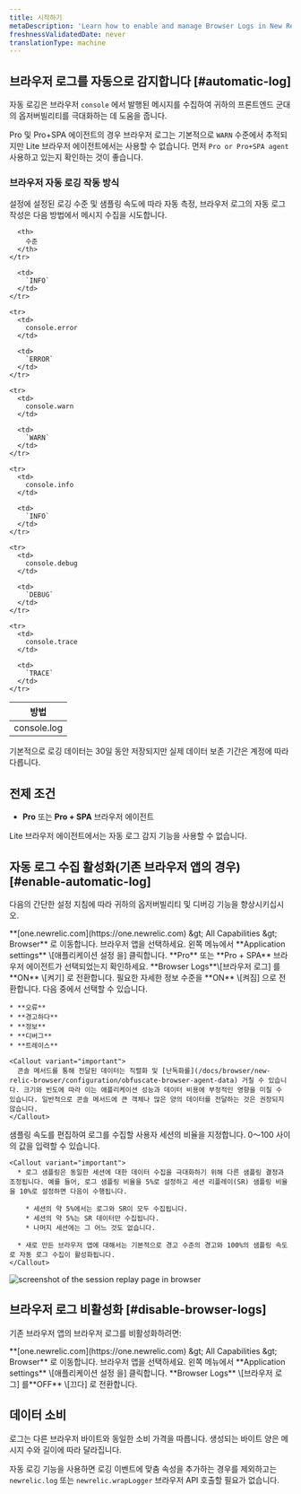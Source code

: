 ```yaml
---
title: 시작하기
metaDescription: 'Learn how to enable and manage Browser Logs in New Relic, including steps for automatic log collection and how to disable the feature.'
freshnessValidatedDate: never
translationType: machine
---
```


## 브라우저 로그를 자동으로 감지합니다 [#automatic-log]

자동 로깅은 브라우저 `console` 에서 발행된 메시지를 수집하여 귀하의 프론트엔드 군대의 옵저버빌리티를 극대화하는 데 도움을 줍니다.

Pro 및 Pro+SPA 에이전트의 경우 브라우저 로그는 기본적으로 `WARN` 수준에서 추적되지만 Lite 브라우저 에이전트에서는 사용할 수 없습니다. 먼저 `Pro or Pro+SPA agent` 사용하고 있는지 확인하는 것이 좋습니다.

### 브라우저 자동 로깅 작동 방식

설정에 설정된 로깅 수준 및 샘플링 속도에 따라 자동 측정, 브라우저 로그의 자동 로그 작성은 다음 방법에서 메시지 수집을 시도합니다.

<table>
  <thead>
    <tr>
      <th style={{width: "200px"}}>
        방법
      </th>

      <th>
        수준
      </th>
    </tr>
  </thead>

  <tbody>
    <tr>
      <td>
        console.log
      </td>

      <td>
        `INFO`
      </td>
    </tr>

    <tr>
      <td>
        console.error
      </td>

      <td>
        `ERROR`
      </td>
    </tr>

    <tr>
      <td>
        console.warn
      </td>

      <td>
        `WARN`
      </td>
    </tr>

    <tr>
      <td>
        console.info
      </td>

      <td>
        `INFO`
      </td>
    </tr>

    <tr>
      <td>
        console.debug
      </td>

      <td>
        `DEBUG`
      </td>
    </tr>

    <tr>
      <td>
        console.trace
      </td>

      <td>
        `TRACE`
      </td>
    </tr>
  </tbody>
</table>

기본적으로 로깅 데이터는 30일 동안 저장되지만 실제 데이터 보존 기간은 계정에 따라 다릅니다.

## 전제 조건

* **Pro** 또는 **Pro + SPA** 브라우저 에이전트

<Callout variant="important">
  Lite 브라우저 에이전트에서는 자동 로그 감지 기능을 사용할 수 없습니다.
</Callout>

## 자동 로그 수집 활성화(기존 브라우저 앱의 경우) [#enable-automatic-log]

다음의 간단한 설정 지침에 따라 귀하의 옵저버빌리티 및 디버깅 기능을 향상시키십시오.

<Steps>
  <Step>
    **[one.newrelic.com](https://one.newrelic.com) &amp;gt; All Capabilities &amp;gt; Browser** 로 이동합니다.
  </Step>

  <Step>
    브라우저 앱을 선택하세요.
  </Step>

  <Step>
    왼쪽 메뉴에서 **Application settings** \[애플리케이션 설정 을] 클릭합니다.
  </Step>

  <Step>
    **Pro** 또는 **Pro + SPA** 브라우저 에이전트가 선택되었는지 확인하세요.
  </Step>

  <Step>
    **Browser Logs**\[브라우저 로그] 를 **ON** \[켜기] 로 전환합니다.
  </Step>

  <Step>
    필요한 자세한 정보 수준을 **ON** \[켜짐] 으로 전환합니다. 다음 중에서 선택할 수 있습니다.

    * **오류**
    * **경고하다**
    * **정보**
    * **디버그**
    * **트레이스**

    <Callout variant="important">
      콘솔 메서드를 통해 전달된 데이터는 직렬화 및 [난독화를](/docs/browser/new-relic-browser/configuration/obfuscate-browser-agent-data) 거칠 수 있습니다. 크기와 빈도에 따라 이는 애플리케이션 성능과 데이터 비용에 부정적인 영향을 미칠 수 있습니다. 일반적으로 콘솔 메서드에 큰 객체나 많은 양의 데이터를 전달하는 것은 권장되지 않습니다.
    </Callout>
  </Step>

  <Step>
    샘플링 속도를 편집하여 로그를 수집할 사용자 세션의 비율을 지정합니다. 0〜100 사이의 값을 입력할 수 있습니다.

    <Callout variant="important">
      * 로그 샘플링은 동일한 세션에 대한 데이터 수집을 극대화하기 위해 다른 샘플링 결정과 조정됩니다. 예를 들어, 로그 샘플링 비율을 5%로 설정하고 세션 리플레이(SR) 샘플링 비율을 10%로 설정하면 다음이 수행됩니다.

        * 세션의 약 5%에서는 로그와 SR이 모두 수집됩니다.
        * 세션의 약 5%는 SR 데이터만 수집됩니다.
        * 나머지 세션에는 그 어느 것도 없습니다.

      * 새로 만든 브라우저 앱에 대해서는 기본적으로 경고 수준의 경고와 100%의 샘플링 속도로 자동 로그 수집이 활성화됩니다.
    </Callout>
  </Step>
</Steps>

<img title="Session replay" alt="screenshot of the session replay page in browser" src="/images/browser-logs-overview.webp" />

## 브라우저 로그 비활성화 [#disable-browser-logs]

기존 브라우저 앱의 브라우저 로그를 비활성화하려면:

<Steps>
  <Step>
    **[one.newrelic.com](https://one.newrelic.com) &amp;gt; All Capabilities &amp;gt; Browser** 로 이동합니다.
  </Step>

  <Step>
    브라우저 앱을 선택하세요.
  </Step>

  <Step>
    왼쪽 메뉴에서 **Application settings** \[애플리케이션 설정 을] 클릭합니다.
  </Step>

  <Step>
    **Browser Logs** \[브라우저 로그] 를**OFF** \[끄다] 로 전환합니다.
  </Step>
</Steps>

## 데이터 소비

로그는 다른 브라우저 바이트와 동일한 소비 가격을 따릅니다. 생성되는 바이트 양은 메시지 수와 길이에 따라 달라집니다.

자동 로깅 기능을 사용하면 로깅 이벤트에 맞춤 속성을 추가하는 경우를 제외하고는 `newrelic.log` 또는 `newrelic.wrapLogger` 브라우저 API 호출할 필요가 없습니다.